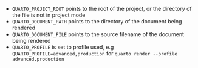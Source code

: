 - `QUARTO_PROJECT_ROOT` points to the root of the project, or the directory of the file is not in project mode
- `QUARTO_DOCUMENT_PATH` points to the directory of the document being rendered
- `QUARTO_DOCUMENT_FILE` points to the source filename of the document being rendered
- `QUARTO_PROFILE` is set to profile used, e.g `QUARTO_PROFILE=advanced,production` for `quarto render --profile advanced,production`